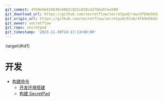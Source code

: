 ```yaml
---
git_commit: 4fb9e56424b39c68b2c822c818cd2fbba5fee509
git_download_url: https://github.com/secretflow/secretpad/raw/4fb9e56424b39c68b2c822c818cd2fbba5fee509/docs/development/index.rst
git_origin_url: https://github.com/secretflow/secretpad/blob/4fb9e56424b39c68b2c822c818cd2fbba5fee509/docs/development/index.rst
git_owner: secretflow
git_repo: secretpad
git_timestamp: '2023-11-30T14:17:13+08:00'
---
```


:target{#id1}

# 开发

<TableOfContents>


  - [构建命令](build_secretpad_cn.mdx)
    - [开发环境搭建](build_secretpad_cn.mdx#id2)
    - [构建 SecretPad](build_secretpad_cn.mdx#secretpad)
</TableOfContents>
